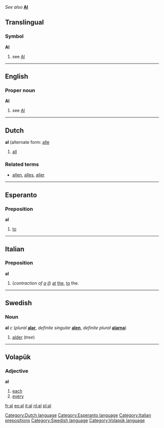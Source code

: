 ''See also'' '''[[Al]]'''

==Translingual==
===Symbol===
'''Al'''
# see [[Al]]

----

==English==
===Proper noun===
'''Al'''
# see [[Al]]

----
==Dutch==
<!-- part of speech? -->
'''al''' (alternate form: [[alle]]

# [[all]]

===Related terms===
*[[allen]], [[alles]], [[aller]]

----
==Esperanto==
===Preposition===
'''al'''

#[[to]]

----
==Italian==
===Preposition===
'''al'''

# (''contraction of [[a#Italian|a]] [[il#Italian|il]]'') [[at]] [[the]], [[to]] the.

----
==Swedish==
===Noun===
'''al''' ''c'' (''plural'' '''[[alar]]''', ''definite singular'' '''[[alen]]''', ''definite plural'' '''[[alarna]]''')

#[[alder]] (''tree'')

----
== Volapük == 
=== Adjective === 
'''al'''

#[[each]]
#[[every]]

[[fr:al]]
[[eo:al]]
[[it:al]]
[[nl:al]]
[[pl:al]]

[[Category:Dutch language]]
[[Category:Esperanto language]]
[[Category:Italian prepositions]]
[[Category:Swedish language]]
[[Category:Volapük language]]
